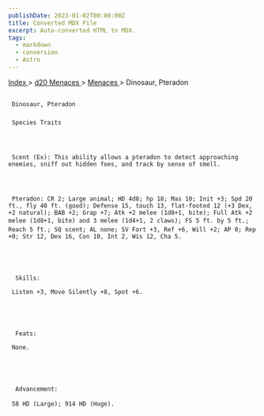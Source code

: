 ```yaml
---
publishDate: 2023-01-02T00:00:00Z
title: Converted MDX File
excerpt: Auto-converted HTML to MDX.
tags:
  - markdown
  - conversion
  - Astro
---
```


[
Index
](-index) >
[
d20 Menaces
](menaces-d20-index) >
[
Menaces
](menaces-d20-menaces-index) > Dinosaur, Pteradon

##

     Dinosaur, Pteradon

###

     Species Traits




     Scent (Ex): This ability allows a pteradon to detect approaching enemies, sniff out hidden foes, and track by sense of smell.




     Pteradon: CR 2; Large animal; HD 4d8; hp 18; Mas 10; Init +3; Spd 20 ft., fly 40 ft. (good); Defense 15, touch 13, flat-footed 12 (+3 Dex, +2 natural); BAB +2; Grap +7; Atk +2 melee (1d8+1, bite); Full Atk +2 melee (1d8+1, bite) and 3 melee (1d4+1, 2 claws); FS 5 ft. by 5 ft.; Reach 5 ft.; SQ scent; AL none; SV Fort +3, Ref +6, Will +2; AP 0; Rep +0; Str 12, Dex 16, Con 10, Int 2, Wis 12, Cha 5.





      Skills:

     Listen +3, Move Silently +8, Spot +6.





      Feats:

     None.





      Advancement:

     58 HD (Large); 914 HD (Huge).
